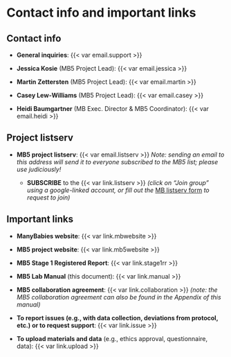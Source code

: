 # Contact info and important links

## Contact info {.unnumbered}

-   **General inquiries**: {{< var email.support >}}

-   **Jessica Kosie** (MB5 Project Lead): {{< var email.jessica >}}

-   **Martin Zettersten** (MB5 Project Lead): {{< var email.martin >}}

-   **Casey Lew-Williams** (MB5 Project Lead): {{< var email.casey >}}

-   **Heidi Baumgartner** (MB Exec. Director & MB5 Coordinator): {{< var email.heidi >}}

## Project listserv {.unnumbered}

-   **MB5 project listserv**: {{< var email.listserv >}} *Note: sending an email to this address will send it to everyone subscribed to the MB5 list; please use judiciously!*

    -   **SUBSCRIBE** to the {{< var link.listserv >}} *(click on "Join group" using a google-linked account, or fill out the* <a href="https://docs.google.com/forms/d/e/1FAIpQLSewvzsv3YAwPKCAJmut_X6eVlu7P7TxbGe6vAWwG0CInI4YqA/viewform" target="_blank">MB listserv form</a> *to request to join)*

## Important links {.unnumbered}

-   **ManyBabies website**: {{< var link.mbwebsite >}}

-   **MB5 project website**: {{< var link.mb5website >}}

-   **MB5 Stage 1 Registered Report**: {{< var link.stage1rr >}}

-   **MB5 Lab Manual** (this document): {{< var link.manual >}}

-   **MB5 collaboration agreement**: {{< var link.collaboration >}} *(note: the MB5 collaboration agreement can also be found in the Appendix of this manual)*

-   **To report issues (e.g., with data collection, deviations from protocol, etc.) or to request support**: {{< var link.issue >}}

-   **To upload materials and data** (e.g., ethics approval, questionnaire, data): {{< var link.upload >}}